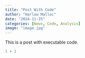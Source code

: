 ```yaml
---
title: "Post With Code"
author: "Harlow Malloc"
date: "2024-11-25"
categories: [News, Code, Analysis]
image: "image.jpg"
---
```


This is a post with executable code.

```r
1 + 1
```
